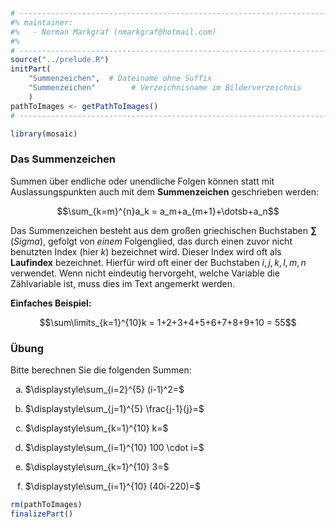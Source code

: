 ```r
# ---------------------------------------------------------------------------
#% maintainer:
#%   - Norman Markgraf (nmarkgraf@hotmail.com)
#%
# ---------------------------------------------------------------------------
source("../prelude.R")
initPart(
    "Summenzeichen",  # Dateiname ohne Suffix
    "Summenzeichen"        # Verzeichnisname im Bilderverzeichnis 
    )
pathToImages <- getPathToImages()
# ---------------------------------------------------------------------------

library(mosaic)

```


### Das Summenzeichen


Summen über endliche oder unendliche Folgen können statt mit Auslassungspunkten
auch mit dem **Summenzeichen** geschrieben werden:

$$\sum_{k=m}^{n}a_k =  a_m+a_{m+1}+\dotsb+a_n$$

Das Summenzeichen besteht aus dem großen griechischen Buchstaben **$\sum$** 
(*Sigma*), gefolgt von *einem* Folgenglied, das durch einen zuvor nicht 
benutzten Index (hier $k$) bezeichnet wird. 
Dieser Index wird oft als **Laufindex** bezeichnet. 
Hierfür wird oft einer der Buchstaben $i, j, k, l, m, n$ verwendet.
Wenn nicht eindeutig hervorgeht, welche Variable die Zählvariable ist, muss dies im Text angemerkt werden.

**Einfaches Beispiel:** 

$$\sum\limits_{k=1}^{10}k = 1+2+3+4+5+6+7+8+9+10 = 55$$

### Übung

Bitte berechnen Sie die folgenden Summen:

a) $\displaystyle\sum_{i=2}^{5} (i-1)^2=$

b) $\displaystyle\sum_{j=1}^{5} \frac{j-1}{j}=$

c) $\displaystyle\sum_{k=1}^{10} k=$

d) $\displaystyle\sum_{i=1}^{10} 100 \cdot i=$

e) $\displaystyle\sum_{k=1}^{10} 3=$

f) $\displaystyle\sum_{i=1}^{10} (40i-220)=$



```r
rm(pathToImages)
finalizePart()
```
